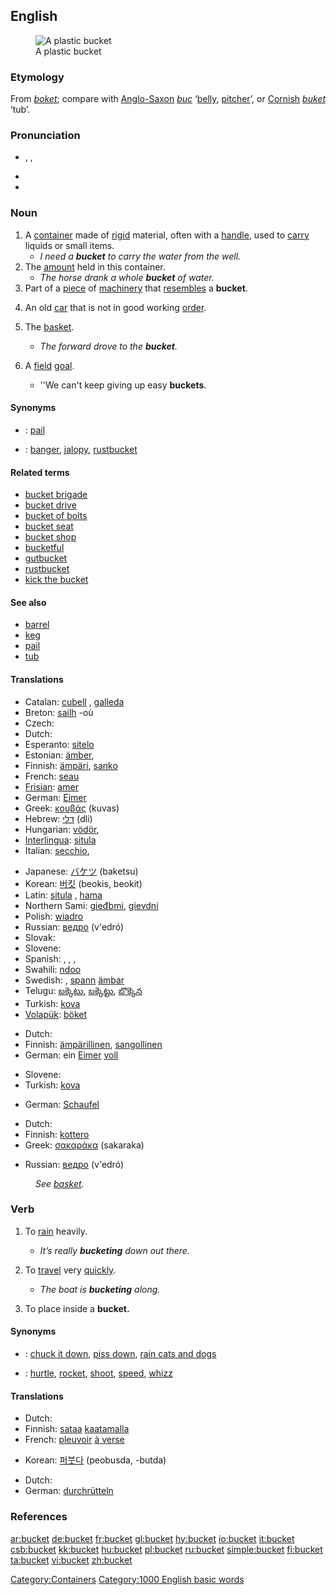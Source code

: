==English==

[[Image:Bucket.JPG|thumb|A plastic bucket]]
===Etymology===
From {{OE.}} ''[[boket]]''; compare with [[Anglo-Saxon]] ''[[buc]]'' ‘[[belly]], [[pitcher]]’, or [[Cornish]] ''[[buket]]'' ‘tub’.

===Pronunciation===
* {{AHD|bûk'ĭt}}, {{IPA|/ˈbʌkɪt/}}, {{SAMPA|/'bVkIt/}}
* {{audio|en-us-bucket.ogg|Audio (US)}}
* {{rhymes|ʌkɪt}}

===Noun===
{{en-noun}}

# A [[container]] made of [[rigid]] material, often with a [[handle]], used to [[carry]] liquids or small items.
#* ''I need a '''bucket''' to carry the water from the well.''
# The [[amount]] held in this container.
#* ''The horse drank a whole '''bucket''' of water.''
# Part of a [[piece]] of [[machinery]] that [[resemble]]s a '''bucket'''.
# {{slang}} An old [[car]] that is not in good working [[order]].
# {{context|basketball|colloquial}} The [[basket]].
#* ''The forward drove to the '''bucket'''.''
# {{context|basketball|colloquial}} A [[field]] [[goal]].
#* ''We can't keep giving up easy '''buckets'''.

====Synonyms====
* {{italbrac|container}}: [[pail]]
* {{italbrac|old car}}: [[banger]], [[jalopy]], [[rustbucket]]

====Related terms====
*[[bucket brigade]]
*[[bucket drive]]
*[[bucket of bolts]]
*[[bucket seat]]
*[[bucket shop]]
*[[bucketful]]
*[[gutbucket]]
*[[rustbucket]]
*[[kick the bucket]]

====See also====
*[[barrel]]
*[[keg]]
*[[pail]]
*[[tub]]

====Translations====
{{trans-top|container}}
*Catalan: [[cubell]] {{m}}, [[galleda]] {{f}}
*Breton: [[sailh]] {{f}} -où
*Czech: {{t|cs|kýbl}}
*Dutch: {{t+|nl|emmer|m}}
*Esperanto: [[sitelo]]
*Estonian: [[ämber]], {{t-|et|pang|lang=Estonian}}
*Finnish: [[ämpäri]], [[sanko]]
*French: [[seau]] {{m}}
*[[Frisian]]: [[amer#Frisian|amer]]
*German: [[Eimer]] {{m}}
*Greek: [[κουβάς]] (kuvas) {{m}}
*Hebrew: [[דלי]] (dli) {{m}}
*Hungarian: [[vödör]], {{t-|hu|veder|lang=Hungarian}}
*[[Interlingua]]: [[situla#Interlingua|situla]]
*Italian: [[secchio]], {{m}}
{{trans-mid}}
*Japanese: [[バケツ]] (baketsu)
*Korean: [[버킷]] (beokis, beokit)
*Latin: [[situla]] {{f}}, [[hama]] {{f}}
*Northern Sami: [[gieđbmi]], [[gievdni]]
*Polish: [[wiadro]] {{n}}
*Russian: [[ведро]] (v'edró) {{n}}
*Slovak: {{t-|sk|vedro}}
*Slovene: {{t+|sl|vedro|n}}
*Spanish: {{t|es|balde|m}} {{italbrac|Canary Islands|Eastern Cuba|South America}}, {{t|es|cubeta|m}} {{italbrac|El Salvador|Guatemala|Honduras|Mexico|Nicaragua}}, {{t|es|cubo|m}} {{italbrac|Spain|Cuban standard usage}}, {{t|es|tobo|m}} {{italbrac|Venezuela}} 
*Swahili: [[ndoo]]
*Swedish: {{t|sv|hink|c}}, [[spann]] {{c}} [[ämbar]]
*Telugu: [[బక్కెటు]], [[బక్కెట్టు]], [[బొక్కెన]]
*Turkish: [[kova]]
*[[Volapük]]: [[böket]]
{{trans-bottom}}

{{trans-top|amount held in this container}}
*Dutch: {{t+|nl|emmer|m}}
*Finnish: [[ämpärillinen]], [[sangollinen]]
*German: ein [[Eimer]] [[voll]] {{m}}
{{trans-mid}}
*Slovene: {{t+|sl|vedro|n}}
*Turkish: [[kova]]
{{trans-bottom}}

{{trans-top|part of piece of machinery}}
*German: [[Schaufel]] {{f}}
{{trans-mid}}
{{trans-bottom}}

{{trans-top|old car}}
*Dutch: {{t|nl|rammelkar}} {{f}}
*Finnish: [[kottero]]
*Greek: [[σακαράκα]] (sakaraka) {{f}}
{{trans-mid}}
*Russian: [[ведро]] (v'edró) {{n}}
{{trans-bottom}}

{{trans-top|basketball: basket}}
:''See [[basket]].''
{{trans-bottom}}

{{trans-top|basketball: field goal}}
{{trans-mid}}
{{trans-bottom}}

===Verb===
{{en-verb}}

# {{intransitive}} {{colloquial}} To [[rain]] heavily.
#* ''It’s really '''bucketing''' down out there.''
# {{intransitive}} {{colloquial}} To [[travel]] very [[quick]]ly.
#* ''The boat is '''bucketing''' along.''
# {{transitive}} To place inside a '''bucket.'''

====Synonyms====
* {{italbrac|rain heavily}}: [[chuck it down]], [[piss down]], [[rain cats and dogs]]
* {{italbrac|travel very quickly}}: [[hurtle]], [[rocket]], [[shoot]], [[speed]], [[whizz]]

====Translations====
{{trans-top|rain heavily}}
*Dutch: {{t|nl|plenzen}}
*Finnish: [[sataa]] [[kaatamalla]]
*French: [[pleuvoir]] [[à verse]]
{{trans-mid}}
*Korean: [[퍼붓다]] (peobusda, -butda)
{{trans-bottom}}

{{trans-top|travel very quickly}}
*Dutch: {{t|nl|vlammen}}
*German: [[durchrütteln]]
{{trans-mid}}
{{trans-bottom}}

{{trans-top|place in a bucket}}
{{trans-mid}}
{{trans-bottom}}

===References===
{{R:Webster 1913}}

[[Category:Containers]]
[[Category:1000 English basic words]]

[[ar:bucket]]
[[de:bucket]]
[[fr:bucket]]
[[gl:bucket]]
[[hy:bucket]]
[[io:bucket]]
[[it:bucket]]
[[csb:bucket]]
[[kk:bucket]]
[[hu:bucket]]
[[pl:bucket]]
[[ru:bucket]]
[[simple:bucket]]
[[fi:bucket]]
[[ta:bucket]]
[[vi:bucket]]
[[zh:bucket]]